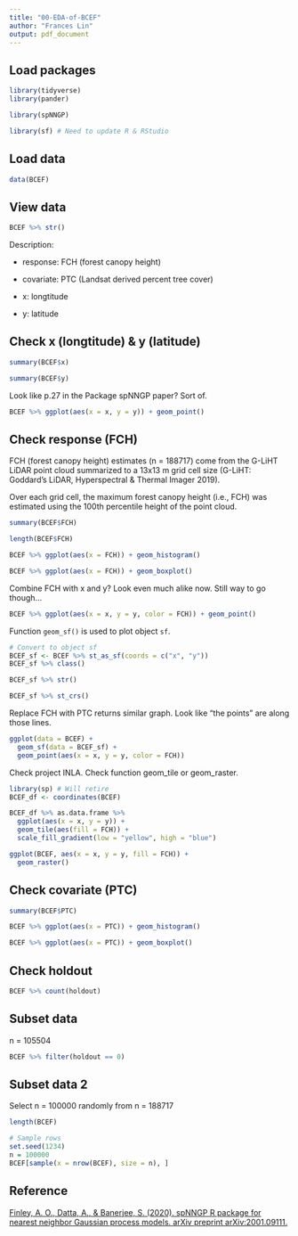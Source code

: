 ```yaml
---
title: "00-EDA-of-BCEF"
author: "Frances Lin"
output: pdf_document
---
```


## Load packages

```r
library(tidyverse)
library(pander)
```

```r
library(spNNGP)
```

```r
library(sf) # Need to update R & RStudio 
```

## Load data 

```r
data(BCEF)
```


## View data

```r
BCEF %>% str()
```

Description: 

- response: FCH (forest canopy height)

- covariate: PTC (Landsat derived percent tree cover) 

- x: longtitude 

- y: latitude


## Check x (longtitude) & y (latitude)

```r
summary(BCEF$x)
```

```r
summary(BCEF$y)
```

Look like p.27 in the Package spNNGP paper? Sort of. 

```r
BCEF %>% ggplot(aes(x = x, y = y)) + geom_point() 
```

## Check response (FCH)

FCH (forest canopy height) estimates (n = 188717) come from the G-LiHT LiDAR point cloud summarized to a $13$x$13$ m grid cell size (G-LiHT: Goddard’s LiDAR, Hyperspectral & Thermal Imager 2019). 

Over each grid cell, the maximum forest canopy height (i.e., FCH) was estimated using the 100th percentile height of the point cloud. 

```r
summary(BCEF$FCH)
```

```r
length(BCEF$FCH)
```

```r
BCEF %>% ggplot(aes(x = FCH)) + geom_histogram()
```

```r
BCEF %>% ggplot(aes(x = FCH)) + geom_boxplot()
```

Combine FCH with x and y? Look even much alike now. Still way to go though... 

```r
BCEF %>% ggplot(aes(x = x, y = y, color = FCH)) + geom_point() 
```

Function `geom_sf()` is used to plot object `sf`. 

```r
# Convert to object sf 
BCEF_sf <- BCEF %>% st_as_sf(coords = c("x", "y")) 
BCEF_sf %>% class()
```

```r
BCEF_sf %>% str()
```

```r
BCEF_sf %>% st_crs()
```

Replace FCH with PTC returns similar graph. Look like "the points" are along those lines. 

```r
ggplot(data = BCEF) + 
  geom_sf(data = BCEF_sf) + 
  geom_point(aes(x = x, y = y, color = FCH))
```

Check project INLA. Check function geom_tile or geom_raster. 

```r
library(sp) # Will retire
BCEF_df <- coordinates(BCEF)
```

```r
BCEF_df %>% as.data.frame %>% 
  ggplot(aes(x = x, y = y)) + 
  geom_tile(aes(fill = FCH)) + 
  scale_fill_gradient(low = "yellow", high = "blue")
```

```r
ggplot(BCEF, aes(x = x, y = y, fill = FCH)) +
  geom_raster()
```


## Check covariate (PTC)

```r
summary(BCEF$PTC)
```

```r
BCEF %>% ggplot(aes(x = PTC)) + geom_histogram()
```

```r
BCEF %>% ggplot(aes(x = PTC)) + geom_boxplot()
```

## Check holdout 

```r
BCEF %>% count(holdout)
```

## Subset data 

n = 105504 

```r
BCEF %>% filter(holdout == 0)
```

## Subset data 2

Select n = 100000 randomly from n = 188717

```r
length(BCEF)
```

```r
# Sample rows 
set.seed(1234)
n = 100000
BCEF[sample(x = nrow(BCEF), size = n), ]
```




\newpage

## Reference 

[Finley, A. O., Datta, A., & Banerjee, S. (2020). spNNGP R package for nearest neighbor Gaussian process models. arXiv preprint arXiv:2001.09111.](https://arxiv.org/pdf/2001.09111.pdf)
